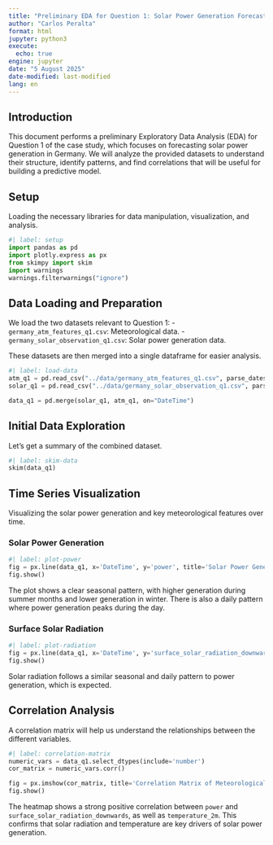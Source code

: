 ```yaml
---
title: "Preliminary EDA for Question 1: Solar Power Generation Forecasting (Python)"
author: "Carlos Peralta"
format: html
jupyter: python3
execute:
  echo: true
engine: jupyter
date: "5 August 2025"
date-modified: last-modified
lang: en
---
```


## Introduction

This document performs a preliminary Exploratory Data Analysis (EDA) for Question 1 of the case study, which focuses on forecasting solar power generation in Germany. We will analyze the provided datasets to understand their structure, identify patterns, and find correlations that will be useful for building a predictive model.

## Setup

Loading the necessary libraries for data manipulation, visualization, and analysis.

```python
#| label: setup
import pandas as pd
import plotly.express as px
from skimpy import skim
import warnings
warnings.filterwarnings("ignore")

```

## Data Loading and Preparation

We load the two datasets relevant to Question 1:
- `germany_atm_features_q1.csv`: Meteorological data.
- `germany_solar_observation_q1.csv`: Solar power generation data.

These datasets are then merged into a single dataframe for easier analysis.

```python
#| label: load-data
atm_q1 = pd.read_csv("../data/germany_atm_features_q1.csv", parse_dates=['DateTime'])
solar_q1 = pd.read_csv("../data/germany_solar_observation_q1.csv", parse_dates=['DateTime'])

data_q1 = pd.merge(solar_q1, atm_q1, on="DateTime")
```

## Initial Data Exploration

Let's get a summary of the combined dataset.

```python
#| label: skim-data
skim(data_q1)
```

## Time Series Visualization

Visualizing the solar power generation and key meteorological features over time.

### Solar Power Generation

```python
#| label: plot-power
fig = px.line(data_q1, x='DateTime', y='power', title='Solar Power Generation over Time')
fig.show()
```

The plot shows a clear seasonal pattern, with higher generation during summer months and lower generation in winter. There is also a daily pattern where power generation peaks during the day.

### Surface Solar Radiation

```python
#| label: plot-radiation
fig = px.line(data_q1, x='DateTime', y='surface_solar_radiation_downwards', title='Surface Solar Radiation over Time')
fig.show()
```

Solar radiation follows a similar seasonal and daily pattern to power generation, which is expected.

## Correlation Analysis

A correlation matrix will help us understand the relationships between the different variables.

```python
#| label: correlation-matrix
numeric_vars = data_q1.select_dtypes(include='number')
cor_matrix = numeric_vars.corr()

fig = px.imshow(cor_matrix, title='Correlation Matrix of Meteorological Features and Power Generation')
fig.show()
```

The heatmap shows a strong positive correlation between `power` and `surface_solar_radiation_downwards`, as well as `temperature_2m`. This confirms that solar radiation and temperature are key drivers of solar power generation.
